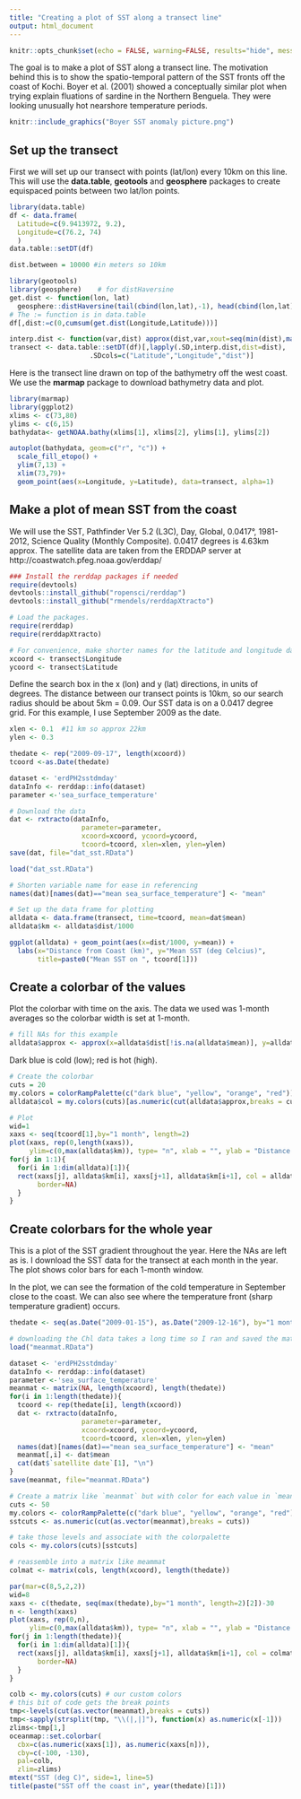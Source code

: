 ```yaml
---
title: "Creating a plot of SST along a transect line"
output: html_document
---
```


```r
knitr::opts_chunk$set(echo = FALSE, warning=FALSE, results="hide", message=FALSE, fig.align="center")
```

The goal is to make a plot of SST along a transect line.  The motivation behind this is to show the spatio-temporal pattern of the SST fronts off the coast of Kochi. Boyer et al. (2001) showed a conceptually similar plot when trying explain fluations of sardine in the Northern Benguela. They were looking unusually hot nearshore temperature periods.

```r
knitr::include_graphics("Boyer SST anomaly picture.png")
```


## Set up the transect

First we will set up our transect with points (lat/lon) every 10km on this line. This will use the **data.table**, **geotools** and **geosphere** packages to create equispaced points between two lat/lon points.

```r
library(data.table)
df <- data.frame(
  Latitude=c(9.9413972, 9.2),
  Longitude=c(76.2, 74)
  )
data.table::setDT(df)

dist.between = 10000 #in meters so 10km

library(geotools)
library(geosphere)    # for distHaversine
get.dist <- function(lon, lat) 
  geosphere::distHaversine(tail(cbind(lon,lat),-1), head(cbind(lon,lat),-1))
# The := function is in data.table
df[,dist:=c(0,cumsum(get.dist(Longitude,Latitude)))]

interp.dist <- function(var,dist) approx(dist,var,xout=seq(min(dist),max(dist),by=dist.between))$y
transect <- data.table::setDT(df)[,lapply(.SD,interp.dist,dist=dist), 
                    .SDcols=c("Latitude","Longitude","dist")]
```


Here is the transect line drawn on top of the bathymetry off the west coast. We use the **marmap** package to download bathymetry data and plot.

```r
library(marmap)
library(ggplot2)
xlims <- c(73,80)
ylims <- c(6,15)
bathydata<- getNOAA.bathy(xlims[1], xlims[2], ylims[1], ylims[2])

autoplot(bathydata, geom=c("r", "c")) + 
  scale_fill_etopo() +
  ylim(7,13) +
  xlim(73,79)+
  geom_point(aes(x=Longitude, y=Latitude), data=transect, alpha=1)
```

## Make a plot of mean SST from the coast

We will use the SST, Pathfinder Ver 5.2 (L3C), Day, Global, 0.0417°, 1981-2012, Science Quality (Monthly Composite). 0.0417 degrees is 4.63km approx.  The satellite data are taken from  the ERDDAP server at http://coastwatch.pfeg.noaa.gov/erddap/


```r
### Install the rerddap packages if needed
require(devtools)
devtools::install_github("ropensci/rerddap")
devtools::install_github("rmendels/rerddapXtracto")
```


```r
# Load the packages.
require(rerddap)
require(rerddapXtracto)
```



```r
# For convenience, make shorter names for the latitude and longitude data.
xcoord <- transect$Longitude
ycoord <- transect$Latitude
```

Define the search box in the x (lon) and y (lat) directions, in units of degrees. The distance between our transect points is 10km, so our search radius should be about 5km = 0.09. Our SST data is on a 0.0417 degree grid. For this example, I use September 2009 as the date.

```r
xlen <- 0.1  #11 km so approx 22km
ylen <- 0.3
```


```r
thedate <- rep("2009-09-17", length(xcoord))
tcoord <-as.Date(thedate)
```


```r
dataset <- 'erdPH2sstdmday'
dataInfo <- rerddap::info(dataset)
parameter <-'sea_surface_temperature' 
```


```r
# Download the data
dat <- rxtracto(dataInfo, 
                  parameter=parameter, 
                  xcoord=xcoord, ycoord=ycoord,
                  tcoord=tcoord, xlen=xlen, ylen=ylen)
save(dat, file="dat_sst.RData")
```

```r
load("dat_sst.RData")
```

<!--
After it has completed the extraction the data.frame ‘dat’ will contain as many columns as datapoints in the input file and will have the following names: 

* mean =              mean of data within search radius
* stdev =             standard deviation of data within search radius
* n =                 number of points found within search radius
* satellite date =    time of returned value
* requested lon min = min longitude of call (decimal degrees)
* requested lon max = max longitude of call (decimal degrees)
* requested lat min = min latitude of call (decimal degrees)
* requested lat max = max latitude of call (decimal degrees)
* requested date =    requested time in tag
* median =            median of data within search radius
* mad =               median absolute deviation of data within search radius

-->
 

```r
# Shorten variable name for ease in referencing
names(dat)[names(dat)=="mean sea_surface_temperature"] <- "mean"
```

```r
# Set up the data frame for plotting
alldata <- data.frame(transect, time=tcoord, mean=dat$mean)
alldata$km <- alldata$dist/1000
```


```r
ggplot(alldata) + geom_point(aes(x=dist/1000, y=mean)) + 
  labs(x="Distance from Coast (km)", y="Mean SST (deg Celcius)",
       title=paste0("Mean SST on ", tcoord[1]))
```

## Create a colorbar of the values

Plot the colorbar with time on the axis. The data we used was 1-month averages so the colorbar width is set at 1-month.

```r
# fill NAs for this example
alldata$approx <- approx(x=alldata$dist[!is.na(alldata$mean)], y=alldata$mean[!is.na(alldata$mean)], xout = alldata$dist)$y
```

Dark blue is cold (low); red is hot (high).

```r
# Create the colorbar
cuts = 20
my.colors = colorRampPalette(c("dark blue", "yellow", "orange", "red"))
alldata$col = my.colors(cuts)[as.numeric(cut(alldata$approx,breaks = cuts))]
```


```r
# Plot
wid=1
xaxs <- seq(tcoord[1],by="1 month", length=2)
plot(xaxs, rep(0,length(xaxs)), 
     ylim=c(0,max(alldata$km)), type= "n", xlab = "", ylab = "Distance from coast (km)")
for(j in 1:1){
  for(i in 1:dim(alldata)[1]){
  rect(xaxs[j], alldata$km[i], xaxs[j+1], alldata$km[i+1], col = alldata$col[i],
       border=NA) 
  }
}
```

## Create colorbars for the whole year

This is a plot of the SST gradient throughout the year. Here the NAs are left as is. I download the SST data for the transect at each month in the year.  The plot shows color bars for each 1-month window. 

In the plot, we can see the formation of the cold temperature in September close to the coast. We can also see where the temperature front (sharp temperature gradient) occurs.

```r
thedate <- seq(as.Date("2009-01-15"), as.Date("2009-12-16"), by="1 month")
```

```r
# downloading the Chl data takes a long time so I ran and saved the matrix to a file.
load("meanmat.RData")
```

```r
dataset <- 'erdPH2sstdmday'
dataInfo <- rerddap::info(dataset)
parameter <-'sea_surface_temperature' 
meanmat <- matrix(NA, length(xcoord), length(thedate))
for(i in 1:length(thedate)){
  tcoord <- rep(thedate[i], length(xcoord))
  dat <- rxtracto(dataInfo, 
                  parameter=parameter, 
                  xcoord=xcoord, ycoord=ycoord,
                  tcoord=tcoord, xlen=xlen, ylen=ylen)
  names(dat)[names(dat)=="mean sea_surface_temperature"] <- "mean"
  meanmat[,i] <- dat$mean
  cat(dat$`satellite date`[1], "\n")
}
save(meanmat, file="meanmat.RData")
```


```r
# Create a matrix like `meanmat` but with color for each value in `meanmat`.
cuts <- 50
my.colors <- colorRampPalette(c("dark blue", "yellow", "orange", "red"))
sstcuts <- as.numeric(cut(as.vector(meanmat),breaks = cuts))

# take those levels and associate with the colorpalette
cols <- my.colors(cuts)[sstcuts]

# reassemble into a matrix like meammat
colmat <- matrix(cols, length(xcoord), length(thedate))
```

```r
par(mar=c(8,5,2,2))
wid=8
xaxs <- c(thedate, seq(max(thedate),by="1 month", length=2)[2])-30
n <- length(xaxs)
plot(xaxs, rep(0,n), 
     ylim=c(0,max(alldata$km)), type= "n", xlab = "", ylab = "Distance from coast (km)")
for(j in 1:length(thedate)){
  for(i in 1:dim(alldata)[1]){
  rect(xaxs[j], alldata$km[i], xaxs[j+1], alldata$km[i+1], col = colmat[i,j],
       border=NA) 
  }
}

colb <- my.colors(cuts) # our custom colors
# this bit of code gets the break points
tmp<-levels(cut(as.vector(meanmat),breaks = cuts))
tmp<-sapply(strsplit(tmp, "\\(|,|]"), function(x) as.numeric(x[-1]))
zlims<-tmp[1,]
oceanmap::set.colorbar(
  cbx=c(as.numeric(xaxs[1]), as.numeric(xaxs[n])), 
  cby=c(-100, -130), 
  pal=colb,
  zlim=zlims)
mtext("SST (deg C)", side=1, line=5)
title(paste("SST off the coast in", year(thedate)[1]))
```



